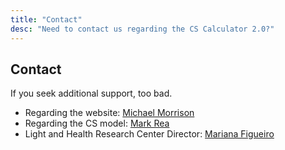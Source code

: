 ```yaml
---
title: "Contact"
desc: "Need to contact us regarding the CS Calculator 2.0?"
---
```


## Contact

If you seek additional support, too bad.

- Regarding the website: [<Icon icon="mail"/> Michael Morrison](mailto:michael.morrison@mountsinai.org)
- Regarding the CS model: [<Icon icon="mail"/> Mark Rea](mailto:mark.rea@mountsinai.org)
- Light and Health Research Center Director: [<Icon icon="mail"/> Mariana Figueiro](mailto:mariana.figueiro@mountsinai.org)

